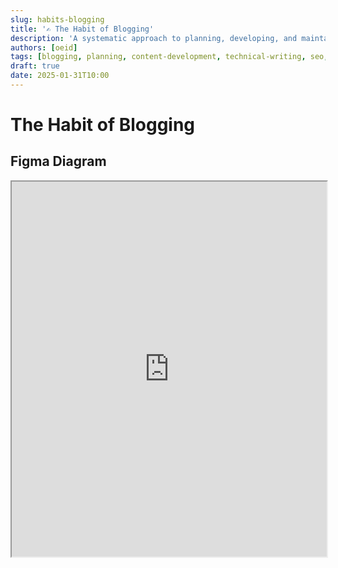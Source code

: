 ```yaml
---
slug: habits-blogging
title: '✍️ The Habit of Blogging'
description: 'A systematic approach to planning, developing, and maintaining a technical blog with proper mechanics, analytics, and user engagement features.'
authors: [oeid]
tags: [blogging, planning, content-development, technical-writing, seo, analytics]
draft: true
date: 2025-01-31T10:00
---
```


# The Habit of Blogging

## Figma Diagram

<iframe 
  style={{ border: "1px solid rgba(0, 0, 0, 0.1)" }} 
  width="100%" 
  height="600" 
  src="https://embed.figma.com/board/reFUj3lFudhquKldnUw9dL/The-Habit-Board?node-id=2-8&t=qCZ3DXZ0EPVsw6Y6-4&embed-host=share" 
  allowFullScreen
/>

## Questions

- What are the different kinds of blog posts I should create?
- How can I effectively track user engagement with my content?
- What mechanics do I need to implement for better user experience?
- How should I structure my blog sections for maximum impact?
- What analytics should I expose to understand my audience?
- How can I differentiate my blog posts from others in the space?

## Decision

Blogging is essential for knowledge sharing, professional growth, and building thought leadership. A technical blog serves as a platform to document learning, share insights, and contribute to the broader community. Regular blogging helps clarify thinking, improves communication skills, and creates a portfolio of work that demonstrates expertise. Without systematic blogging, valuable insights and learnings remain undocumented and inaccessible to others who could benefit. Blogging also provides opportunities for feedback, networking, and establishing credibility in one's field.

## Strategy

The strategic approach to blogging involves:
- **Content Planning**: Developing different types of blog posts and organizing content structure
- **Technical Mechanics**: Implementing features and components that enhance user experience
- **Analytics Integration**: Setting up tracking and monitoring to understand audience engagement
- **User Engagement**: Creating features that encourage interaction and feedback
- **Design Optimization**: Continuously improving visual design and user experience
- **SEO Optimization**: Optimizing content for search engines and discoverability

## The Kinds of Action Items

**Note**: The hashtags from this section will be used to categorize specific action items later in the document.

### #blogging/planning
- Plan and organize blog content, sections, and overall structure
- Develop different types of blog posts for various audiences
- Create content calendars and publishing schedules
- Establish content themes and topic areas
- Plan content differentiation strategies
- Strategic Questions / Ask Yourself:
  - What kind of content belongs in my blog?
  - What kind of content doesn't?
  - What are the most important things to do with my blog?
  - What's worth keeping from existing blog posts and what should be cleaned up?

### #blogging/mechanics
- Develop technical features and components for the blog platform
- Implement interactive elements and user engagement features
- Create custom components and functionality
- Set up content management and publishing workflows
- Develop automation for content maintenance
- Strategic Questions / Ask Yourself:
  - Should I implement CI/CD for blog deployment and updates?
  - What workflow and processes need to be documented?

### #blogging/analytics
- Set up tracking, monitoring, and analysis of blog performance
- Implement user engagement metrics and analytics
- Create dashboards for content performance monitoring
- Track user behavior and content consumption patterns
- Analyze and optimize based on performance data

### #blogging/content-development
- Create high-quality, valuable content for target audience
- Develop content that captures thoughts for future generations
- Write technical documentation and tutorials
- Create content that differentiates from others in the space
- Establish consistent content creation and publishing habits
- Strategic Questions / Ask Yourself:
  - What are the most important blog posts to make?
  - What will others use?
  - What are fundamental to the blog?
  - What other criteria should determine importance?
  - What's the difference between blogs (point in time thoughts) and docs (iterative)?

### #blogging/user-engagement
- Create features that encourage user interaction and feedback
- Implement commenting systems and user feedback mechanisms
- Develop community features and user participation tools
- Create opportunities for user-generated content
- Build relationships with readers and community members

### #blogging/seo-optimization
- Optimize content for search engines and discoverability
- Implement proper meta tags, descriptions, and structured data
- Create internal linking strategies and content organization
- Optimize for relevant keywords and search terms
- Monitor and improve search engine rankings and visibility


## Specific Action Items

*Note: The strategic questions and planning considerations have been incorporated into the "Kinds of Action Items" section above as abstract, repeatable activities. The specific implementation details and personal blogging backlog are referenced below.*

*See personal blogging backlog here: noteplan://x-callback-url/openNote?noteTitle=%F0%9F%93%9D%20Blogging%20Backlog%23%F0%9F%93%9D%20Blogging%20Backlog*

- [ ] Adding good content ... 1 post per solution, 1 post per poc/tinkering #blogging/content-development
